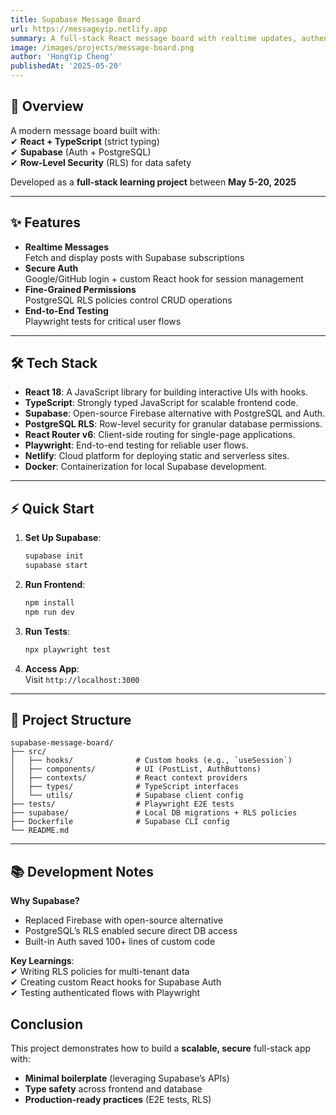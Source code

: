 ```yaml
---
title: Supabase Message Board  
url: https://messageyip.netlify.app  
summary: A full-stack React message board with realtime updates, authentication, and row-level security.  
image: /images/projects/message-board.png
author: 'HongYip Cheng'  
publishedAt: '2025-05-20'  
---
```


## 📌 Overview  

A modern message board built with:  
✔ **React + TypeScript** (strict typing)  
✔ **Supabase** (Auth + PostgreSQL)  
✔ **Row-Level Security** (RLS) for data safety  

Developed as a **full-stack learning project** between **May 5-20, 2025**  

---

## ✨ Features  

- **Realtime Messages**  
  Fetch and display posts with Supabase subscriptions  
- **Secure Auth**  
  Google/GitHub login + custom React hook for session management  
- **Fine-Grained Permissions**  
  PostgreSQL RLS policies control CRUD operations  
- **End-to-End Testing**  
  Playwright tests for critical user flows  

---

## 🛠️ Tech Stack  

- **React 18**: A JavaScript library for building interactive UIs with hooks.
- **TypeScript**: Strongly typed JavaScript for scalable frontend code.
- **Supabase**: Open-source Firebase alternative with PostgreSQL and Auth.
- **PostgreSQL RLS**: Row-level security for granular database permissions.
- **React Router v6**: Client-side routing for single-page applications.
- **Playwright**: End-to-end testing for reliable user flows.
- **Netlify**: Cloud platform for deploying static and serverless sites.
- **Docker**: Containerization for local Supabase development.

---

## ⚡ Quick Start  

1. **Set Up Supabase**:  
   ```sh
   supabase init  
   supabase start  
   ```

2. **Run Frontend**:  
   ```sh
   npm install  
   npm run dev  
   ```

3. **Run Tests**:  
   ```sh
   npx playwright test  
   ```

4. **Access App**:  
   Visit `http://localhost:3000`  

---

## 📂 Project Structure  

```
supabase-message-board/  
├── src/  
│   ├── hooks/              # Custom hooks (e.g., `useSession`)  
│   ├── components/         # UI (PostList, AuthButtons)  
│   ├── contexts/           # React context providers  
│   ├── types/              # TypeScript interfaces  
│   └── utils/              # Supabase client config  
├── tests/                  # Playwright E2E tests  
├── supabase/               # Local DB migrations + RLS policies  
├── Dockerfile              # Supabase CLI config  
└── README.md  
```

---

## 📚 Development Notes  

**Why Supabase?**  
- Replaced Firebase with open-source alternative  
- PostgreSQL’s RLS enabled secure direct DB access  
- Built-in Auth saved 100+ lines of custom code  

**Key Learnings**:  
✔ Writing RLS policies for multi-tenant data  
✔ Creating custom React hooks for Supabase Auth  
✔ Testing authenticated flows with Playwright  

## Conclusion  

This project demonstrates how to build a **scalable, secure** full-stack app with:  
- **Minimal boilerplate** (leveraging Supabase’s APIs)  
- **Type safety** across frontend and database  
- **Production-ready practices** (E2E tests, RLS)  